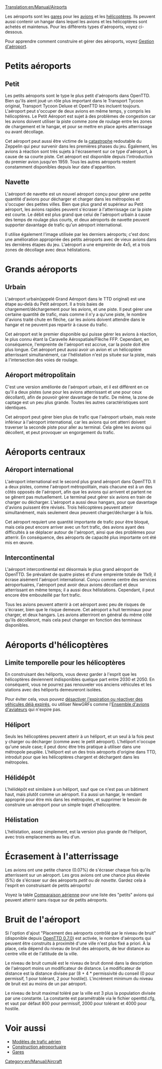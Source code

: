 [[Translation:en/Manual/Airports]]

Les aéroports sont les [[fr/Manual/Gares|gares]] pour les [[fr/Manual/Avions|avions]] et les [[fr/Manual/Avions|hélicoptères]]. Ils peuvent aussi contenir un hangar dans lequel les avions et les hélicoptères sont achetés et maintenus. Pour les différents types d'aéroports, voyez ci-dessous.

Pour apprendre comment construire et gérer des aéroports, voyez [[fr/Manual/Construction Aéroportuaire|Gestion d'aéroport]].

=Petits aéroports=

==Petit==
{{fr/Manual/Aéroport|Libellé=Petit aéroport|image=en/Manual/Airport s.png|Service=|Pistes=1|Passerelles=2|Héli=1 (aux terminaux)|taille=3 x 4|hangars=1|captage=4|bruit=3}}

Les petits aéroports sont le type le plus petit d'aéroports dans OpenTTD. Bien qu'ils aient joué un rôle plus important dans le Transport Tycoon original, Transport Tycoon Deluxe et OpenTTD les incluent toujours. L'aéroport peut s'occuper de deux avions en même temps, y compris les hélicoptères. Le Petit Aéroport est sujet à des problèmes de congestion car les avions doivent utiliser la piste comme zone de roulage entre les zones de chargement et le hangar, et pour se mettre en place après atterrissage ou avant décollage.

Cet aéroport peut aussi être victime de la [[fr/Manual/Catastrophes|catastrophe]] redoutable du Zeppelin qui peur survenir dans les premières phases du jeu. Également, les avions à réaction sont très sujets à l'écrasement sur ce type d'aéroport, à cause de sa courte piste.
Cet aéroport est disponible depuis l'introduction du premier avion jusqu'en 1959. Tous les autres aéroports restent constamment disponibles depuis leur date d'apparition.

{{en/-}}

==Navette==
{{fr/Manual/Aéroport|Libellé=Aéroport de navette|image=en/Manual/Commuterairport.png|imagewidth=300px|Service=1983|Pistes=1|Passerelles=3|Héli=2|taille=4 x 5|hangars=1|captage=4|bruit=4}}

L'aéroport de navette est un nouvel aéroport conçu pour gérer une petite quantité d'avions pour décharger et charger dans les métropoles et s'occuper des petites villes. Bien que plus grand et supérieur au Petit aéroport, les avions rapides peuvent s'écraser à l'atterrissage car la piste est courte. Le débit est plus grand que celui de l'aéroport urbain à cause des temps de roulage plus courts, et deux aéroports de navette peuvent supporter davantage de trafic qu'un aéroport international.

Il utilise également l'image utilisée par les derniers aéroports; c'est donc une amélioration appropriée des petits aéroports avec de vieux avions dans les dernières étapes du jeu. L'aéroport a une empreinte de 4x5, et a trois zones de décollage avec deux hélistations.

{{en/-}}

=Grands aéroports=

==Urbain==
{{fr/Manual/Aéroport|Libellé=Aéroport urbain|image=en/Manual/Airport c.png|imagewidth=300px|Service=1955|Pistes=1|Passerelles=3|Héli=1 (aux terminaux)|taille=6 x 6|hangars=1|captage=5|bruit=5}}

L'aéroport urbain(appelé Grand Aéroport dans le TTD original) est une étape au-delà du Petit aéroport. Il a trois baies de chargement/déchargement pour les avions, et une piste. Il peut gérer une certaine quantité de trafic, mais comme il n'y a qu'une piste, le nombre d'avions traité chute en flèche, car les avions doivent attendre dans le hangar et ne peuvent pas repartir à cause du trafic.

Cet aéroport est le premier disponible qui puisse gérer les avions à réaction, le plus connu étant la Caravelle Aérospatiale/Flèche FFP. Cependant, en conséquence, l'empreinte de l'aéroport est accrue, car la poste doit être plus longue. Cet aéroport peut aussi avoir un avion et un hélicoptère atterrissant simultanément, car l'hélistation n'est ps située sur la piste, mais à l'intersection des voies de roulage.

{{en/-}}

==Aéroport métropolitain==
{{fr/Manual/Aéroport|Libellé=Aéroport métropolitain|image=en/Manual/Airport m.png|imagewidth=300px|Service=1980|Pistes=2|Passerelles=3|Héli=1 (aux terminaux)|taille=6 x 6|hangars=1|captage=6|bruit=8}}

C'est une version améliorée de l'aéroport urbain, et il est différent en ce qu'il a deux pistes (une pour les avions atterrissant et une pour ceux décollant), afin de pouvoir gérer davantage de trafic. De même, la zone de captage est un peu plus grande. Toutes les autres caractéristiques sont identiques.

Cet aéroport peut gérer bien plus de trafic que l'aéroport urbain, mais reste inférieur à l'aéroport international, car les avions qui ont atterri doivent traverser la seconde piste pour aller au terminal. Cela gêne les avions qui décollent, et peut provoquer un engorgement du trafic.

{{en/-}}

=Aéroports centraux=

==Aéroport international==
{{fr/Manual/Aéroport|Libellé=Aéroport international|image=en/Manual/Airport i.png|imagewidth=300px|Service=1990|Pistes=2|Passerelles=6|Héli=2|taille=7 x 7|hangars=2|captage=8|bruit=17}}

L'aéroport international est le second plus grand aéroport dans OpenTTD. Il a deux pistes, comme l'aéroport métropolitain, mais chacune est à un des côtés opposés de l'aéroport, afin que les avions qui arrivent et partent ne se gênent pas mutuellement. Le terminal peut gérer six avions en train de charger ou décharger. L'aéroport a aussi deux hangars, pour que davantage d'avions puissent être révisés. Trois hélicoptères peuvent atterir simultanément, mais seulement deux peuvent charger/décharger à la fois.

Cet aéroport requiert une quantité importante de trafic pour être bloqué, mais cela peut encore arriver avec un fort trafic, des avions ayant des difficultés à se déplacer autour de l'aéroport, ainsi que des problèmes pour atterrir. En conséquence, des aéroports de capacité plus importante ont été mis en œuvre.
{{en/-}}

==Intercontinental==
{{fr/Manual/Aéroport|Libellé=Aéroport intercontinental|image=en/Manual/Intercontinentalairport.png|imagewidth=300px|Service=2002|Pistes=4 (deux de décollage, deux d'atterrissage)|Passerelles=8|Héli=2|taille=11 x 9|hangars=2|captage=10|bruit=25}}

L'aéroport intercontinental est désormais le plus grand aéroport de OpenTTD. Se prévalant de quatre pistes et d'une empreinte totale de 11x9, il écrase aisément l'aéroport international. Conçu comme centre des services aéroportuaires, l'aéroport peut avoir deux avions décollant et deux atterrissant en même temps; il a aussi deux hélistations. Cependant, il peut encore être embouteillé par fort trafic.

Tous les avions peuvent atterrir à cet aéroport avec peu de risques de s'écraser, bien que le risque demeure. Cet aéroport a huit terminaux pour charger, et deux hangars. Les avions atterriront en général du même côté qu'ils décolleront, mais cela peut changer en fonction des terminaux disponibles.

{{en/-}}

=Aéroports d'hélicoptères=
==Limite temporelle pour les hélicoptères==
En construisant des héliports, vous devez garder à l'esprit que les hélicoptères deviennent indisponibles quelque part entre 2030 et 2050. En conséquent, vous ne pourrez pas renouveler vos anciens véhicules et les stations avec des héliports demeureront isolées.

Pour éviter cela, vous pouvez [[fr/Archive/Manual/Settings/Pas d'expiration des véhicules|désactiver l'expiration ou réactiver des véhicules déjà expirés]], ou utiliser NewGRFs comme l'[[fr/Community/NewGRF/Ensemble d'avions d'aviateurs|Ensemble d'avions d'aviateurs]] qui n'expire pas.

==Héliport==
{{fr/Manual/Aéroport|Libellé=Héliport|image=en/Manual/Heliport.png|Service=1963|Pistes=N/A|Passerelles=N/A|Héli=1|taille=1 x 1|hangars=N/A|captage=4|bruit=1}}

Seuls les hélicoptères peuvent atterir à un héliport, et un seul à la fois peut y charger ou décharger (comme avec le petit aéroport). L'héliport n'occupe qu'une seule case; il peut donc être très pratique à utiliser dans une métropole peuplée. L'héliport est un des trois aéroports d'origine dans TTD, introduit pour que les hélicoptères chargent et déchargent dans les métropoles.

{{en/-}}

==Hélidépôt==
{{fr/Manual/Aéroport|Libellé=Hélidépôt|image=en/Manual/Helidepot.png|Service=1976|Pistes=N/A|Passerelles=N/A|Héli=1|taille=2 x 2|hangars=1|captage=4|bruit=2}}

L'hélidépôt est similaire à un héliport, sauf que ce n'est pas un bâtiment haut, mais plutôt comme un aéroport. Il a aussi un hangar, le rendant approprié pour être mis dans les métropoles, et supprimer le besoin de construire un aéroport pour un simple trajet d'hélicoptère.

{{en/-}}

==Hélistation==
{{fr/Manual/Aéroport|Libellé=Hélistation|image=en/Manual/Helistation.png|Service=1980|Pistes=N/A|Passerelles=N/A|Héli=3|taille=2 x 4|hangars=1|captage=4|bruit=3}}

L'hélistation, assez simplement, est la version plus grande de l'héliport, avec trois emplacements au lieu d'un.

{{en/-}}

=Écrasement à l'atterrissage=
Les avions ont une petite chance (0.07%) de s'écraser chaque fois qu'ils atterrissent sur un aéroport. Les gros avions ont une chance plus élevée (5%) de s'écraser sur des aéroports ''petit'' ou ''de navette''. Gardez cela à l'esprit en construisant de petits aéroports!

Voyez la table [[fr/Manual/Base Set/Aircraft/Comparaison aérienne|Comparaison aérienne]] pour une liste des "petits" avions qui peuvent atterrir sans risque sur de petits aéroports.

=Bruit de l'aéroport=
Si l'option d'ajout "Placement des aéroports contrôlé par le niveau de bruit" (disponible depuis [[fr/Archive/OpenTTD/OpenTTD 0.7.0|OpenTTD 0.7.0]]) est activée, le nombre d'aéroports qui peuvent être construits à proximité d'une ville n'est plus fixé a priori. À la place, cela dépend du niveau de bruit des aéroports, de leur distance au centre ville et de l'attitude de la ville.

Le niveau de bruit cumulé est le niveau de bruit donné dans la description de l'aéroport moins un modificateur de distance. Le modificateur de distance est la distance divisée par (8 + 4 * permissivité du conseil (0 pour permissif, 1 pour tolérant, 2 pour hostile)). L'incrément minimum du niveau de bruit est au moins de un par aéroport.

Le niveau de bruit maximal toléré par la ville est 3 plus la population divisée par une constante. La constante est paramétrable via le fichier openttd.cfg, et vaut par défaut 800 pour permissif, 2000 pour tolérant et 4000 pour hostile.
{{fr/Disponibilité|0.7}}

=Voir aussi=
*[[fr/Modèles de trafic aérien|Modèles de trafic aérien]]
*[[fr/Manual/Construction Aéroportuaire|Construction aéroportuaire]]
*[[fr/Manual/Gares|Gares]]

[[Category:en/Manual/Aircraft]]